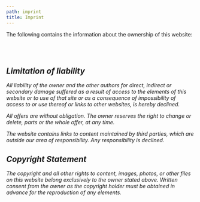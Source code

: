 ```yaml
---
path: imprint
title: Imprint
---
```



The following contains the information about the ownership of this website:

<Address />
<br />
<Phone />
<br />
<Email />

## Limitation of liability

All liability of the owner and the other authors for direct, indirect or secondary damage suffered as a result of access to the elements of this website or to use of that site or as a consequence of impossibility of access to or use thereof or links to other websites, is hereby declined.

All offers are without obligation. The owner reserves the right to change or delete, parts or the whole offer, at any time.

The website contains links to content maintained by third parties, which are outside our area of responsibility. Any responsibility is declined.

## Copyright Statement

The copyright and all other rights to content, images, photos, or other files on this website belong exclusively to the owner stated above. Written consent from the owner as the copyright holder must be obtained in advance for the reproduction of any elements.
